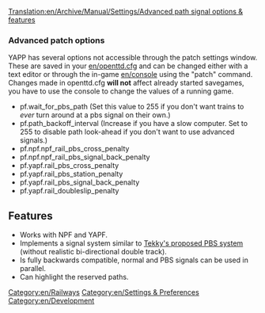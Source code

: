 [[Translation:en/Archive/Manual/Settings/Advanced path signal options & features]]

===Advanced patch options===
YAPP has several options not accessible through the patch settings window. These are saved in your [[en/openttd.cfg]] and
can be changed either with a text editor or through the in-game [[en/console]] using the "patch" command. Changes made in openttd.cfg '''will not''' affect
already started savegames, you have to use the console to change the values of a running game.
* pf.wait_for_pbs_path (Set this value to 255 if you don't want trains to ''ever'' turn around at a pbs signal on their own.)
* pf.path_backoff_interval (Increase if you have a slow computer. Set to 255 to disable path look-ahead if you don't want to use advanced signals.)
* pf.npf.npf_rail_pbs_cross_penalty
* pf.npf.npf_rail_pbs_signal_back_penalty
* pf.yapf.rail_pbs_cross_penalty
* pf.yapf.rail_pbs_station_penalty
* pf.yapf.rail_pbs_signal_back_penalty
* pf.yapf.rail_doubleslip_penalty

[[Category:en/Railways]]
[[Category:en/Settings & Preferences]]
[[Category:en/Development]]

==Features==
* Works with NPF and YAPF.
* Implements a signal system similar to [[en/Archive/Community/Realistic Path Based Signalling|Tekky's proposed PBS system]] (without realistic bi-directional double track).
* Is fully backwards compatible, normal and PBS signals can be used in parallel.
* Can highlight the reserved paths.